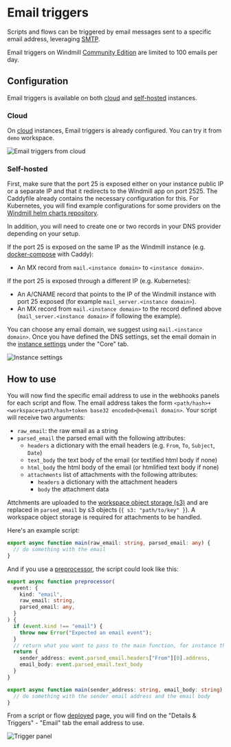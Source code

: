 # Email triggers
 
Scripts and flows can be triggered by email messages sent to a specific email address, leveraging [SMTP](https://www.cloudflare.com/learning/email-security/what-is-smtp/).

Email triggers on Windmill [Community Edition](/pricing) are limited to 100 emails per day.

## Configuration

Email triggers is available on both [cloud](#cloud) and [self-hosted](#self-hosted) instances.

### Cloud

On [cloud](https://app.windmill.dev/) instances, Email triggers is already configured. You can try it from `demo` workspace.

![Email triggers from cloud](./email_triggers_cloud.png "Email triggers from cloud")

### Self-hosted

First, make sure that the port 25 is exposed either on your instance public IP or a separate IP and that it redirects to the Windmill app on port 2525.
The Caddyfile already contains the necessary configuration for this. 
For Kubernetes, you will find example configurations for some providers on the [Windmill helm charts repository](https://github.com/windmill-labs/windmill-helm-charts).

In addition, you will need to create one or two records in your DNS provider depending on your setup.

If the port 25 is exposed on the same IP as the Windmill instance (e.g. [docker-compose](https://github.com/windmill-labs/windmill/blob/main/docker-compose.yml) with Caddy):
  - An MX record from `mail.<instance domain>` to `<instance domain>`.

If the port 25 is exposed through a different IP (e.g. Kubernetes):
  - An A/CNAME record that points to the IP of the Windmill instance with port 25 exposed (for example `mail_server.<instance domain>`).
  - An MX record from `mail.<instance domain>` to the record defined above (`mail_server.<instance domain>` if following the example).

You can choose any email domain, we suggest using `mail.<instance domain>`.
Once you have defined the DNS settings, set the email domain in the [instance settings](../18_instance_settings/index.mdx#email-domain) under the "Core" tab.

![Instance settings](./instance_settings.png "Instance settings")

## How to use

You will now find the specific email address to use in the webhooks panels for each script and flow. 
The email address takes the form `<path/hash>+<workspace+path/hash+token base32 encoded>@<email domain>`.
Your script will receive two arguments: 
- `raw_email`: the raw email as a string
- `parsed_email` the parsed email with the following attributes:
  - `headers` a dictionary with the email headers (e.g. `From`, `To`, `Subject`, `Date`)
  - `text_body` the text body of the email (or textified html body if none)
  - `html_body` the html body of the email (or htmlified text body if none)
  - `attachments` list of attachments with the following attributes:
    - `headers` a dictionary with the attachment headers
    - `body` the attachment data

Attchments are uploaded to the [workspace object storage (s3)](../../core_concepts/38_object_storage_in_windmill/index.mdx#workspace-object-storage) and are replaced in `parsed_email` by s3 objects (`{ s3: "path/to/key" }`).
A workspace object storage is required for attachments to be handled.


Here's an example script:

```TypeScript
export async function main(raw_email: string, parsed_email: any) {
  // do something with the email
}
```

And if you use a [preprocessor](../../core_concepts/43_preprocessors/index.mdx), the script could look like this:

```TypeScript
export async function preprocessor(
  event: {
    kind: "email",
    raw_email: string,
    parsed_email: any,
  }
) {
  if (event.kind !== "email") {
    throw new Error("Expected an email event");
  }
  // return what you want to pass to the main function, for instance the sender email address and the email body
  return {
    sender_address: event.parsed_email.headers["From"][0].address,
    email_body: event.parsed_email.text_body
  }
}

export async function main(sender_address: string, email_body: string) {
  // do something with the sender email address and the email body
}
```

From a script or flow [deployed](../../core_concepts/0_draft_and_deploy/index.mdx) page, you will find on the "Details & Triggers" - "Email" tab the email address to use.

![Trigger panel](./trigger_panel.png "Trigger panel")